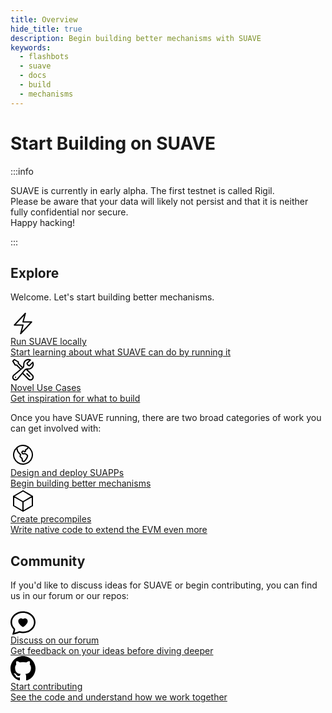 ```yaml
---
title: Overview
hide_title: true
description: Begin building better mechanisms with SUAVE
keywords:
  - flashbots
  - suave
  - docs
  - build
  - mechanisms
---
```


# Start Building on SUAVE

:::info

SUAVE is currently in early alpha. The first testnet is called Rigil.<br/>
Please be aware that your data will likely not persist and that it is neither fully confidential nor secure.<br/>
Happy hacking!

:::

## Explore

Welcome. Let's start building better mechanisms.

<div class="introGrid">
  <a href="/how-to/run-suave" class="introLink">
    <div class="introBlock">
      <div class="introImage">
        <svg xmlns="http://www.w3.org/2000/svg" width="40" height="40" viewBox="0 0 40 40" fill="none"><path d="M6.25 22.5L23.75 3.75L20 17.5H33.75L16.25 36.25L20 22.5H6.25Z" stroke="black" stroke-width="2" stroke-linecap="round" stroke-linejoin="round"></path></svg>
      </div>
      <div class="introText">
        <div class="introHeading">
          Run SUAVE locally
        </div>
        <div class="introDesc">
          Start learning about what SUAVE can do by running it
        </div>
      </div>
    </div>
  </a>
  <a href="/novel-use-cases" class="introLink">
    <div class="introBlock">
      <div class="introImage">
        <svg xmlns="http://www.w3.org/2000/svg" width="40" height="40" viewBox="0 0 40 40" fill="none"><path d="M19.0333 25.2833L28.75 35C29.5833 35.8067 30.7003 36.2535 31.8601 36.2441C33.0199 36.2347 34.1295 35.7698 34.9497 34.9497C35.7698 34.1295 36.2347 33.0199 36.2441 31.8601C36.2535 30.7003 35.8067 29.5833 35 28.75L25.205 18.955M19.0333 25.2833L23.1933 20.2333C23.7217 19.5933 24.4267 19.19 25.2067 18.9567C26.1233 18.6833 27.145 18.6433 28.1117 18.7233C29.4147 18.8352 30.7244 18.6044 31.9107 18.0539C33.097 17.5033 34.1187 16.6521 34.8744 15.5847C35.6301 14.5173 36.0936 13.2708 36.2189 11.969C36.3441 10.6672 36.1267 9.35521 35.5883 8.16333L30.1283 13.625C29.2148 13.4138 28.379 12.9503 27.716 12.2873C27.0531 11.6243 26.5896 10.7885 26.3783 9.875L31.8383 4.415C30.6464 3.87661 29.3345 3.65924 28.0327 3.78447C26.7308 3.90971 25.4844 4.37318 24.417 5.12891C23.3496 5.88465 22.4984 6.90636 21.9478 8.09266C21.3972 9.27896 21.1664 10.5886 21.2783 11.8917C21.43 13.685 21.16 15.665 19.7717 16.8083L19.6017 16.95M19.0333 25.2833L11.275 34.705C10.899 35.1633 10.4312 35.5379 9.90166 35.8045C9.37215 36.0711 8.79268 36.2239 8.20055 36.2531C7.60842 36.2822 7.01674 36.1871 6.46361 35.9737C5.91048 35.7604 5.40814 35.4336 4.98894 35.0144C4.56973 34.5952 4.24294 34.0928 4.0296 33.5397C3.81627 32.9866 3.72111 32.3949 3.75025 31.8028C3.7794 31.2107 3.9322 30.6312 4.19882 30.1017C4.46544 29.5722 4.83998 29.1043 5.29833 28.7283L16.6933 19.345L9.84833 12.5H7.5L3.75 6.25L6.25 3.75L12.5 7.5V9.84833L19.6 16.9483L16.6917 19.3433M30.625 30.625L26.25 26.25M8.11166 31.875H8.125V31.8883H8.11166V31.875Z" stroke="black" stroke-width="2" stroke-linecap="round" stroke-linejoin="round"></path></svg>
      </div>
      <div class="introText">
        <div class="introHeading">
          Novel Use Cases
        </div>
        <div class="introDesc">
          Get inspiration for what to build
        </div>
      </div>
    </div>
  </a>
</div>

Once you have SUAVE running, there are two broad categories of work you can get involved with:

<div class="introGrid">
  <a href="/how-to/create-contracts/deploy-custom" class="introLink">
    <div class="introBlock">
      <div class="introImage">
        <svg xmlns="http://www.w3.org/2000/svg" width="40" height="40" viewBox="0 0 40 40" fill="none"><path d="M10.1916 8.65L10.7233 11.8383C11.0658 13.8947 12.0425 15.7926 13.5166 17.2667L16.25 20L15.605 21.2917C15.2433 22.0133 15.385 22.885 15.955 23.455L18.2016 25.7017C18.5516 26.0517 18.75 26.53 18.75 27.0267V28.8417C18.75 29.5517 19.15 30.2 19.7866 30.5183L20.0416 30.645C20.7633 31.0067 21.635 30.865 22.205 30.295L23.41 29.09C25.2681 27.2315 26.5862 24.903 27.2233 22.3533C27.3062 22.0228 27.2942 21.6756 27.1886 21.3516C27.0831 21.0276 26.8883 20.74 26.6266 20.5217L24.41 18.675C23.9916 18.325 23.44 18.1767 22.9016 18.2667L20.9516 18.5917C20.6574 18.6407 20.3557 18.6187 20.0716 18.5277C19.7876 18.4367 19.5293 18.2792 19.3183 18.0683L18.8266 17.5767C18.6525 17.4026 18.5144 17.1959 18.4202 16.9684C18.326 16.7409 18.2775 16.4971 18.2775 16.2508C18.2775 16.0046 18.326 15.7608 18.4202 15.5333C18.5144 15.3058 18.6525 15.0991 18.8266 14.925L19.0433 14.705C19.3219 14.4264 19.6812 14.2427 20.0701 14.1799C20.459 14.117 20.8578 14.1783 21.21 14.355L22.215 14.8583C22.4682 14.9855 22.7551 15.0296 23.0349 14.9845C23.3146 14.9393 23.5731 14.8072 23.7734 14.6068C23.9738 14.4064 24.106 14.148 24.1511 13.8682C24.1963 13.5885 24.1521 13.3016 24.025 13.0483L23.75 12.5L25.8433 11.105C26.9289 10.3807 27.8067 9.38573 28.39 8.21834L28.6333 7.73167M10.1916 8.65C7.8285 10.6922 6.16176 13.421 5.42394 16.4559C4.68613 19.4908 4.91405 22.6803 6.07591 25.5794C7.23777 28.4785 9.27561 30.9426 11.9051 32.628C14.5346 34.3134 17.6247 35.1359 20.7441 34.9809C23.8635 34.8258 26.8567 33.7009 29.3061 31.7631C31.7555 29.8252 33.539 27.1712 34.4076 24.1711C35.2762 21.1711 35.1867 17.9747 34.1516 15.028C33.1165 12.0812 31.1873 9.52941 28.6333 7.73167M10.1916 8.65C12.9142 6.29069 16.3974 4.99445 20 5C23.215 5 26.1933 6.01 28.6333 7.73167" stroke="black" stroke-width="2" stroke-linecap="round" stroke-linejoin="round"></path></svg>
      </div>
      <div class="introText">
        <div class="introHeading">
          Design and deploy SUAPPs
        </div>
        <div class="introDesc">
          Begin building better mechanisms
        </div>
      </div>
    </div>
  </a>
  <a href="/how-to/run-suave" class="introLink">
    <div class="introBlock">
      <div class="introImage">
        <svg xmlns="http://www.w3.org/2000/svg" width="40" height="40" viewBox="0 0 40 40" fill="none"><path d="M35 12.5L20 3.75L5 12.5M35 12.5L20 21.25M35 12.5V27.5L20 36.25M5 12.5L20 21.25M5 12.5V27.5L20 36.25M20 21.25V36.25" stroke="black" stroke-width="2" stroke-linecap="round" stroke-linejoin="round"></path></svg>
      </div>
      <div class="introText">
        <div class="introHeading">
          Create precompiles
        </div>
        <div class="introDesc">
          Write native code to extend the EVM even more
        </div>
      </div>
    </div>
  </a>
</div>

## Community

If you'd like to discuss ideas for SUAVE or begin contributing, you can find us in our forum or our repos:

<div class="introGrid">
  <a href="https://collective.flashbots.net/c/suave/27" class="introLink">
    <div class="introBlock">
      <div class="introImage">
      <svg xmlns="http://www.w3.org/2000/svg" width="40" height="40" fill="black" class="bi bi-chat-heart" viewBox="0 0 16 16">
  <path fill-rule="evenodd" d="M2.965 12.695a1 1 0 0 0-.287-.801C1.618 10.83 1 9.468 1 8c0-3.192 3.004-6 7-6s7 2.808 7 6c0 3.193-3.004 6-7 6a8.06 8.06 0 0 1-2.088-.272 1 1 0 0 0-.711.074c-.387.196-1.24.57-2.634.893a10.97 10.97 0 0 0 .398-2Zm-.8 3.108.02-.004c1.83-.363 2.948-.842 3.468-1.105A9.06 9.06 0 0 0 8 15c4.418 0 8-3.134 8-7s-3.582-7-8-7-8 3.134-8 7c0 1.76.743 3.37 1.97 4.6a10.437 10.437 0 0 1-.524 2.318l-.003.011a10.722 10.722 0 0 1-.244.637c-.079.186.074.394.273.362a21.673 21.673 0 0 0 .693-.125ZM8 5.993c1.664-1.711 5.825 1.283 0 5.132-5.825-3.85-1.664-6.843 0-5.132Z"/>
</svg>
      </div>
      <div class="introText">
        <div class="introHeading">
          Discuss on our forum
        </div>
        <div class="introDesc">
          Get feedback on your ideas before diving deeper
        </div>
      </div>
    </div>
  </a>
  <a href="https://github.com/flashbots/suave-geth/blob/main/CONTRIBUTING.md" class="introLink">
    <div class="introBlock">
      <div class="introImage">
      <svg xmlns="http://www.w3.org/2000/svg" width="40" height="40" fill="black" class="bi bi-github" viewBox="0 0 16 16">
  <path d="M8 0C3.58 0 0 3.58 0 8c0 3.54 2.29 6.53 5.47 7.59.4.07.55-.17.55-.38 0-.19-.01-.82-.01-1.49-2.01.37-2.53-.49-2.69-.94-.09-.23-.48-.94-.82-1.13-.28-.15-.68-.52-.01-.53.63-.01 1.08.58 1.23.82.72 1.21 1.87.87 2.33.66.07-.52.28-.87.51-1.07-1.78-.2-3.64-.89-3.64-3.95 0-.87.31-1.59.82-2.15-.08-.2-.36-1.02.08-2.12 0 0 .67-.21 2.2.82.64-.18 1.32-.27 2-.27.68 0 1.36.09 2 .27 1.53-1.04 2.2-.82 2.2-.82.44 1.1.16 1.92.08 2.12.51.56.82 1.27.82 2.15 0 3.07-1.87 3.75-3.65 3.95.29.25.54.73.54 1.48 0 1.07-.01 1.93-.01 2.2 0 .21.15.46.55.38A8.012 8.012 0 0 0 16 8c0-4.42-3.58-8-8-8z"/>
</svg>
      </div>
      <div class="introText">
        <div class="introHeading">
          Start contributing
        </div>
        <div class="introDesc">
          See the code and understand how we work together
        </div>
      </div>
    </div>
  </a>
</div>